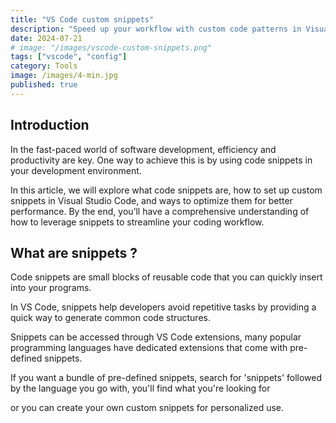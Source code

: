 ```yaml
---
title: "VS Code custom snippets"
description: "Speed up your workflow with custom code patterns in Visual Studio Code"
date: 2024-07-21
# image: "/images/vscode-custom-snippets.png"
tags: ["vscode", "config"]
category: Tools
image: /images/4-min.jpg
published: true
---
```


## Introduction

In the fast-paced world of software development, efficiency and productivity are key.
One way to achieve this is by using code snippets in your development environment.

In this article, we will explore what code snippets are, how to set up custom snippets
in Visual Studio Code, and ways to optimize them for better performance. By
the end, you’ll have a comprehensive understanding of how to leverage snippets to streamline your coding workflow.

## What are snippets ?

Code snippets are small blocks of reusable code that you can quickly insert into your programs.

In VS Code, snippets help developers avoid repetitive tasks by providing a quick way to generate
common code structures.

Snippets can be accessed through VS Code extensions, many popular programming languages have dedicated extensions that come with pre-defined snippets.

If you want a bundle of pre-defined snippets, search for 'snippets' followed by the language you go with, you'll find what you're looking for

or you can create your own custom snippets for personalized use.
